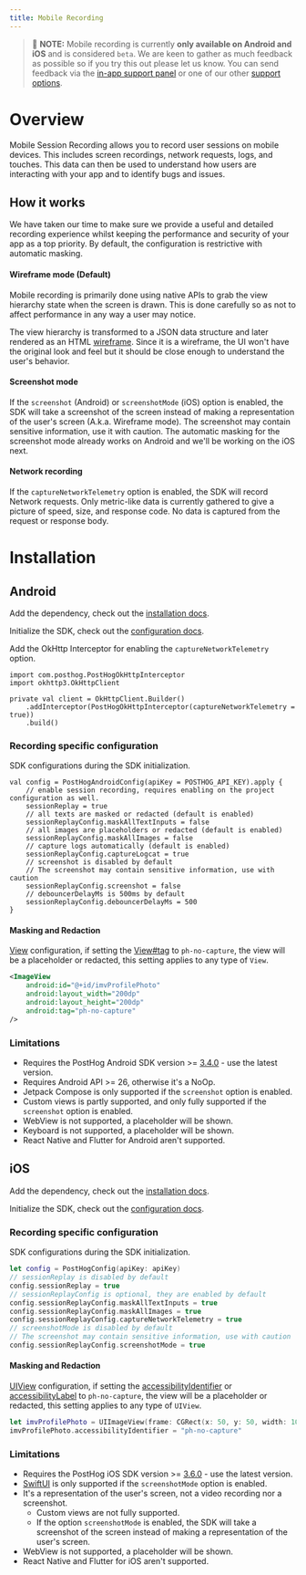 ```yaml
---
title: Mobile Recording
---
```


> 🚧 **NOTE:** Mobile recording is currently **only available on Android and iOS** and is considered `beta`. We are keen to gather as much feedback as possible so if you try this out please let us know. You can send feedback via the [in-app support panel](https://us.posthog.com#panel=support%3Afeedback%3Asession_replay%3Alow) or one of our other [support options](/docs/support-options).


# Overview

Mobile Session Recording allows you to record user sessions on mobile devices. This includes screen recordings, network requests, logs, and touches. This data can then be used to understand how users are interacting with your app and to identify bugs and issues.

## How it works

We have taken our time to make sure we provide a useful and detailed recording experience whilst keeping the performance and security of your app as a top priority. By default, the configuration is restrictive with automatic masking.

#### Wireframe mode (Default)

Mobile recording is primarily done using native APIs to grab the view hierarchy state when the screen is drawn. This is done carefully so as not to affect performance in any way a user may notice.

The view hierarchy is transformed to a JSON data structure and later rendered as an HTML [wireframe](https://www.figma.com/resource-library/what-is-wireframing/). Since it is a wireframe, the UI won't have the original look and feel but it should be close enough to understand the user's behavior.

#### Screenshot mode

If the `screenshot` (Android) or `screenshotMode` (iOS) option is enabled, the SDK will take a screenshot of the screen instead of making a representation of the user's screen (A.k.a. Wireframe mode). The screenshot may contain sensitive information, use it with caution. The automatic masking for the screenshot mode already works on Android and we'll be working on the iOS next.

#### Network recording

If the `captureNetworkTelemetry` option is enabled, the SDK will record Network requests. Only metric-like data is currently gathered to give a picture of speed, size, and response code. No data is captured from the request or response body.

# Installation

## Android

Add the dependency, check out the [installation docs](/docs/libraries/android#installation).

Initialize the SDK, check out the [configuration docs](/docs/libraries/android#configuration).

Add the OkHttp Interceptor for enabling the `captureNetworkTelemetry` option.

```android_kotlin
import com.posthog.PostHogOkHttpInterceptor
import okhttp3.OkHttpClient

private val client = OkHttpClient.Builder()
    .addInterceptor(PostHogOkHttpInterceptor(captureNetworkTelemetry = true))
    .build()
```

### Recording specific configuration

SDK configurations during the SDK initialization.

```android_kotlin
val config = PostHogAndroidConfig(apiKey = POSTHOG_API_KEY).apply {
    // enable session recording, requires enabling on the project configuration as well.
    sessionReplay = true
    // all texts are masked or redacted (default is enabled)
    sessionReplayConfig.maskAllTextInputs = false
    // all images are placeholders or redacted (default is enabled)
    sessionReplayConfig.maskAllImages = false
    // capture logs automatically (default is enabled)
    sessionReplayConfig.captureLogcat = true
    // screenshot is disabled by default
    // The screenshot may contain sensitive information, use with caution
    sessionReplayConfig.screenshot = false
    // debouncerDelayMs is 500ms by default
    sessionReplayConfig.debouncerDelayMs = 500
}
```

#### Masking and Redaction

[View](https://developer.android.com/reference/android/view/View) configuration, if setting the [View#tag](https://developer.android.com/reference/android/view/View#tags) to `ph-no-capture`, the view will be a placeholder or redacted, this setting applies to any type of `View`.

```xml
<ImageView
    android:id="@+id/imvProfilePhoto"
    android:layout_width="200dp"
    android:layout_height="200dp"
    android:tag="ph-no-capture"
/>
```

### Limitations

- Requires the PostHog Android SDK version >= [3.4.0](https://github.com/PostHog/posthog-android/releases) - use the latest version.
- Requires Android API >= 26, otherwise it's a NoOp.
- Jetpack Compose is only supported if the `screenshot` option is enabled.
- Custom views is partly supported, and only fully supported if the `screenshot` option is enabled.
- WebView is not supported, a placeholder will be shown.
- Keyboard is not supported, a placeholder will be shown.
- React Native and Flutter for Android aren't supported.

## iOS

Add the dependency, check out the [installation docs](/docs/libraries/ios#installation).

Initialize the SDK, check out the [configuration docs](/docs/libraries/ios#configuration).

### Recording specific configuration

SDK configurations during the SDK initialization.

```swift
let config = PostHogConfig(apiKey: apiKey)
// sessionReplay is disabled by default
config.sessionReplay = true
// sessionReplayConfig is optional, they are enabled by default
config.sessionReplayConfig.maskAllTextInputs = true
config.sessionReplayConfig.maskAllImages = true
config.sessionReplayConfig.captureNetworkTelemetry = true
// screenshotMode is disabled by default
// The screenshot may contain sensitive information, use with caution
config.sessionReplayConfig.screenshotMode = true
```

#### Masking and Redaction

[UIView](https://developer.apple.com/documentation/uikit/uiview) configuration, if setting the [accessibilityIdentifier](https://developer.apple.com/documentation/uikit/uiaccessibilityidentification/1623132-accessibilityidentifier) or [accessibilityLabel](https://developer.apple.com/documentation/uikit/uiaccessibilityelement/1619577-accessibilitylabel) to `ph-no-capture`, the view will be a placeholder or redacted, this setting applies to any type of `UIView`.

```swift
let imvProfilePhoto = UIImageView(frame: CGRect(x: 50, y: 50, width: 100, height: 100))
imvProfilePhoto.accessibilityIdentifier = "ph-no-capture"
```

### Limitations

- Requires the PostHog iOS SDK version >= [3.6.0](https://github.com/PostHog/posthog-ios/releases) - use the latest version.
- [SwiftUI](https://developer.apple.com/xcode/swiftui/) is only supported if the `screenshotMode` option is enabled.
- It's a representation of the user's screen, not a video recording nor a screenshot.
  - Custom views are not fully supported.
  - If the option `screenshotMode` is enabled, the SDK will take a screenshot of the screen instead of making a representation of the user's screen.
- WebView is not supported, a placeholder will be shown.
- React Native and Flutter for iOS aren't supported.
